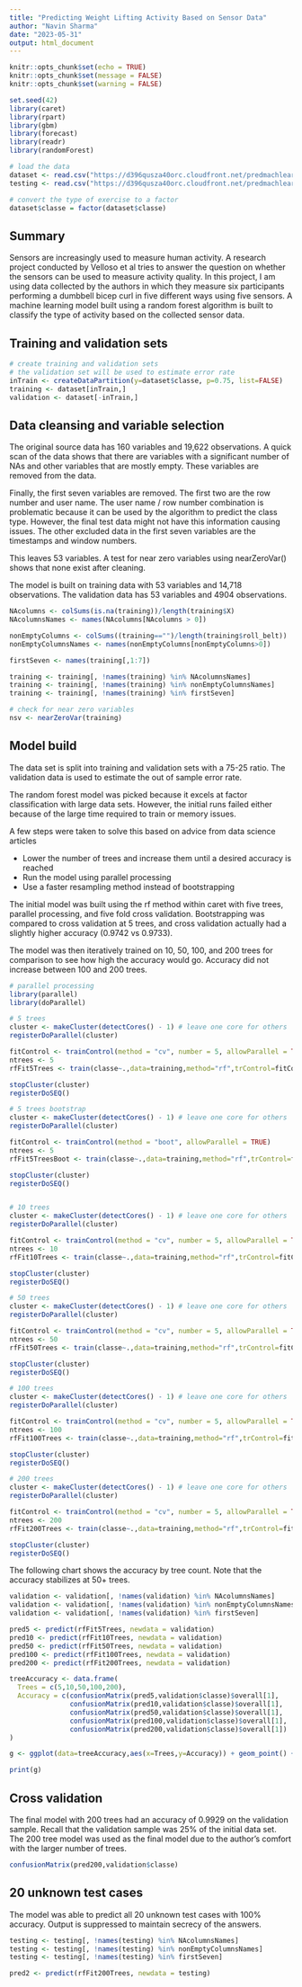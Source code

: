 ```yaml
---
title: "Predicting Weight Lifting Activity Based on Sensor Data"
author: "Navin Sharma"
date: "2023-05-31"
output: html_document
---
```


```r
knitr::opts_chunk$set(echo = TRUE)
knitr::opts_chunk$set(message = FALSE)
knitr::opts_chunk$set(warning = FALSE)

```

```r
set.seed(42)
library(caret)
library(rpart)
library(gbm)
library(forecast)
library(readr)
library(randomForest)

# load the data
dataset <- read.csv("https://d396qusza40orc.cloudfront.net/predmachlearn/pml-training.csv")
testing <- read.csv("https://d396qusza40orc.cloudfront.net/predmachlearn/pml-testing.csv")

# convert the type of exercise to a factor
dataset$classe = factor(dataset$classe)

```


## Summary
Sensors are increasingly used to measure human activity. A research project conducted by Velloso et al tries to answer the question on whether the sensors can be used to measure activity quality. In this project, I am using data collected by the authors in which they measure six participants performing a dumbbell bicep curl in five different ways using five sensors. A machine learning model built using a random forest algorithm is built to classify the type of activity based on the collected sensor data.

## Training and validation sets
```r
# create training and validation sets
# the validation set will be used to estimate error rate
inTrain <- createDataPartition(y=dataset$classe, p=0.75, list=FALSE)
training <- dataset[inTrain,]
validation <- dataset[-inTrain,]
```

## Data cleansing and variable selection

The original source data has 160 variables and 19,622 observations. A quick scan of the data shows that there are variables with a significant number of NAs and other variables that are mostly empty. These variables are removed from the data.

Finally, the first seven variables are removed. The first two are the row number and user name. The user name / row number combination is problematic because it can be used by the algorithm to predict the class type. However, the final test data might not have this information causing issues. The other excluded data in the first seven variables are the timestamps and window numbers.

This leaves 53 variables. A test for near zero variables using nearZeroVar() shows that none exist after cleaning.

The model is built on training data with 53 variables and 14,718 observations. The validation data has 53 variables and 4904 observations.

```r
NAcolumns <- colSums(is.na(training))/length(training$X)
NAcolumnsNames <- names(NAcolumns[NAcolumns > 0])

nonEmptyColumns <- colSums((training=="")/length(training$roll_belt))
nonEmptyColumnsNames <- names(nonEmptyColumns[nonEmptyColumns>0])

firstSeven <- names(training[,1:7])

training <- training[, !names(training) %in% NAcolumnsNames]
training <- training[, !names(training) %in% nonEmptyColumnsNames]
training <- training[, !names(training) %in% firstSeven]

# check for near zero variables
nsv <- nearZeroVar(training)
```



## Model build

The data set is split into training and validation sets with a 75-25 ratio. The validation data is used to estimate the out of sample error rate. 

The random forest model was picked because it excels at factor classification with large data sets. However, the initial runs failed either because of the large time required to train or memory issues.

A few steps were taken to solve this based on advice from data science articles

* Lower the number of trees and increase them until a desired accuracy is reached
* Run the model using parallel processing
* Use a faster resampling method instead of bootstrapping

The initial model was built using the rf method within caret with five trees, parallel processing, and five fold cross validation. Bootstrapping was compared to cross validation at 5 trees, and cross validation actually had a slightly higher accuracy (0.9742 vs 0.9733).

The model was then iteratively trained on 10, 50, 100, and 200 trees for comparison to see how high the accuracy would go. Accuracy did not increase between 100 and 200 trees. 

```r
# parallel processing
library(parallel)
library(doParallel)

# 5 trees
cluster <- makeCluster(detectCores() - 1) # leave one core for others
registerDoParallel(cluster)

fitControl <- trainControl(method = "cv", number = 5, allowParallel = TRUE)
ntrees <- 5
rfFit5Trees <- train(classe~.,data=training,method="rf",trControl=fitControl,ntree=ntrees)

stopCluster(cluster)
registerDoSEQ()

# 5 trees bootstrap
cluster <- makeCluster(detectCores() - 1) # leave one core for others
registerDoParallel(cluster)

fitControl <- trainControl(method = "boot", allowParallel = TRUE)
ntrees <- 5
rfFit5TreesBoot <- train(classe~.,data=training,method="rf",trControl=fitControl,ntree=ntrees)

stopCluster(cluster)
registerDoSEQ()


# 10 trees
cluster <- makeCluster(detectCores() - 1) # leave one core for others
registerDoParallel(cluster)

fitControl <- trainControl(method = "cv", number = 5, allowParallel = TRUE)
ntrees <- 10
rfFit10Trees <- train(classe~.,data=training,method="rf",trControl=fitControl,ntree=ntrees)

stopCluster(cluster)
registerDoSEQ()

# 50 trees
cluster <- makeCluster(detectCores() - 1) # leave one core for others
registerDoParallel(cluster)

fitControl <- trainControl(method = "cv", number = 5, allowParallel = TRUE)
ntrees <- 50
rfFit50Trees <- train(classe~.,data=training,method="rf",trControl=fitControl,ntree=ntrees)

stopCluster(cluster)
registerDoSEQ()

# 100 trees
cluster <- makeCluster(detectCores() - 1) # leave one core for others
registerDoParallel(cluster)

fitControl <- trainControl(method = "cv", number = 5, allowParallel = TRUE)
ntrees <- 100
rfFit100Trees <- train(classe~.,data=training,method="rf",trControl=fitControl,ntree=ntrees)

stopCluster(cluster)
registerDoSEQ()

# 200 trees
cluster <- makeCluster(detectCores() - 1) # leave one core for others
registerDoParallel(cluster)

fitControl <- trainControl(method = "cv", number = 5, allowParallel = TRUE)
ntrees <- 200
rfFit200Trees <- train(classe~.,data=training,method="rf",trControl=fitControl,ntree=ntrees)

stopCluster(cluster)
registerDoSEQ()
```

The following chart shows the accuracy by tree count. Note that the accuracy stabilizes at 50+ trees.

```r
validation <- validation[, !names(validation) %in% NAcolumnsNames]
validation <- validation[, !names(validation) %in% nonEmptyColumnsNames]
validation <- validation[, !names(validation) %in% firstSeven]

pred5 <- predict(rfFit5Trees, newdata = validation)
pred10 <- predict(rfFit10Trees, newdata = validation)
pred50 <- predict(rfFit50Trees, newdata = validation)
pred100 <- predict(rfFit100Trees, newdata = validation)
pred200 <- predict(rfFit200Trees, newdata = validation)

treeAccuracy <- data.frame(
  Trees = c(5,10,50,100,200),
  Accuracy = c(confusionMatrix(pred5,validation$classe)$overall[1],
               confusionMatrix(pred10,validation$classe)$overall[1],
               confusionMatrix(pred50,validation$classe)$overall[1],
               confusionMatrix(pred100,validation$classe)$overall[1],
               confusionMatrix(pred200,validation$classe)$overall[1])
)

g <- ggplot(data=treeAccuracy,aes(x=Trees,y=Accuracy)) + geom_point() + ggtitle("Tree Count vs. Model Accuracy")

print(g)
```

## Cross validation

The final model with 200 trees had an accuracy of 0.9929 on the validation sample. Recall that the validation sample was 25% of the initial data set. The 200 tree model was used as the final model due to the author's comfort with the larger number of trees.

```r
confusionMatrix(pred200,validation$classe)
```

## 20 unknown test cases
The model was able to predict all 20 unknown test cases with 100% accuracy. Output is suppressed to maintain secrecy of the answers.

```r
testing <- testing[, !names(testing) %in% NAcolumnsNames]
testing <- testing[, !names(testing) %in% nonEmptyColumnsNames]
testing <- testing[, !names(testing) %in% firstSeven]

pred2 <- predict(rfFit200Trees, newdata = testing)
```

